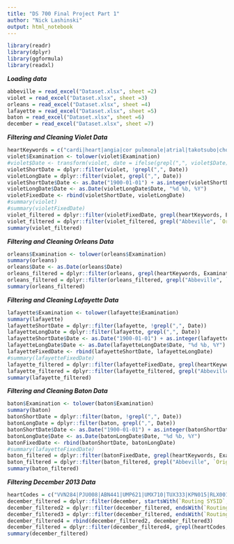 ```yaml
---
title: "DS 700 Final Project Part 1"
author: "Nick Lashinski"
output: html_notebook
---
```



```r
library(readr)
library(dplyr)
library(ggformula)
library(readxl)
```
***Loading data***
```r
abbeville = read_excel("Dataset.xlsx", sheet =2)
violet = read_excel("Dataset.xlsx", sheet =3)
orleans = read_excel("Dataset.xlsx", sheet =4)
lafayette = read_excel("Dataset.xlsx", sheet =5)
baton = read_excel("Dataset.xlsx", sheet =6)
december = read_excel("Dataset.xlsx", sheet =7)
```
***Filtering and Cleaning Violet Data***
```r
heartKeywords = c("cardi|heart|angia|cor pulmonale|atrial|takotsubo|chordae|coronary")
violet$Examination <- tolower(violet$Examination)
#violet$Date <- transform(violet, date = ifelse(grepl(",", violet$Date), as.Date(violet$Date, "%d %b, %Y"), as.Date("1900-01-01") + as.integer(violet$Date)))
violetShortDate = dplyr::filter(violet, !grepl(",", Date))
violetLongDate = dplyr::filter(violet, grepl(",", Date))
violetShortDate$Date <- as.Date("1900-01-01") + as.integer(violetShortDate$Date)
violetLongDate$Date <- as.Date(violetLongDate$Date, "%d %b, %Y")
violetFixedDate <- rbind(violetShortDate, violetLongDate)
#summary(violet)
#summary(violetFixedDate)
violet_filtered = dplyr::filter(violetFixedDate, grepl(heartKeywords, Examination))
violet_filtered = dplyr::filter(violet_filtered, grepl("Abbeville", `Original Hospital Location`))
summary(violet_filtered)
```
***Filtering and Cleaning Orleans Data***
```r
orleans$Examination <- tolower(orleans$Examination)
summary(orleans)
orleans$Date <- as.Date(orleans$Date)
orleans_filtered = dplyr::filter(orleans, grepl(heartKeywords, Examination))
orleans_filtered = dplyr::filter(orleans_filtered, grepl("Abbeville", `Original Hospital Location`))
summary(orleans_filtered)
```
***Filtering and Cleaning Lafayette Data***
```r
lafayette$Examination <- tolower(lafayette$Examination)
summary(lafayette)
lafayetteShortDate = dplyr::filter(lafayette, !grepl(",", Date))
lafayetteLongDate = dplyr::filter(lafayette, grepl(",", Date))
lafayetteShortDate$Date <- as.Date("1900-01-01") + as.integer(lafayetteShortDate$Date)
lafayetteLongDate$Date <- as.Date(lafayetteLongDate$Date, "%d %b, %Y")
lafayetteFixedDate <- rbind(lafayetteShortDate, lafayetteLongDate)
#summary(lafayetteFixedDate)
lafayette_filtered = dplyr::filter(lafayetteFixedDate, grepl(heartKeywords, Examination))
lafayette_filtered = dplyr::filter(lafayette_filtered, grepl("Abbeville", `Original Hospital Location`))
summary(lafayette_filtered)
```
***Filtering and Cleaning Baton Data***
```r
baton$Examination <- tolower(baton$Examination)
summary(baton)
batonShortDate = dplyr::filter(baton, !grepl(",", Date))
batonLongDate = dplyr::filter(baton, grepl(",", Date))
batonShortDate$Date <- as.Date("1900-01-01") + as.integer(batonShortDate$Date)
batonLongDate$Date <- as.Date(batonLongDate$Date, "%d %b, %Y")
batonFixedDate <- rbind(batonShortDate, batonLongDate)
#summary(lafayetteFixedDate)
baton_filtered = dplyr::filter(batonFixedDate, grepl(heartKeywords, Examination))
baton_filtered = dplyr::filter(baton_filtered, grepl("Abbeville", `Original Hospital Location`))
summary(baton_filtered)
```
***Filtering December 2013 Data***
```r
heartCodes = c("VVN284|PJU008|ABN441|UMP621|UMX710|TUX333|KPN015|RLX001|WPC608|LLA092|LLN112|TNR628|LOR159|KON421|KOZ198|ROB001")
december_filtered = dplyr::filter(december, startsWith(`Routing SYSID`, "L839"))
december_filtered2 = dplyr::filter(december_filtered, endsWith(`Routing SYSID`, "TGU3"))
december_filtered3 = dplyr::filter(december_filtered, endsWith(`Routing SYSID`, "ROV8"))
december_filtered4 = rbind(december_filtered2, december_filtered3)
december_filtered = dplyr::filter(december_filtered4, grepl(heartCodes, `Routing SYSID`))
summary(december_filtered)
```

